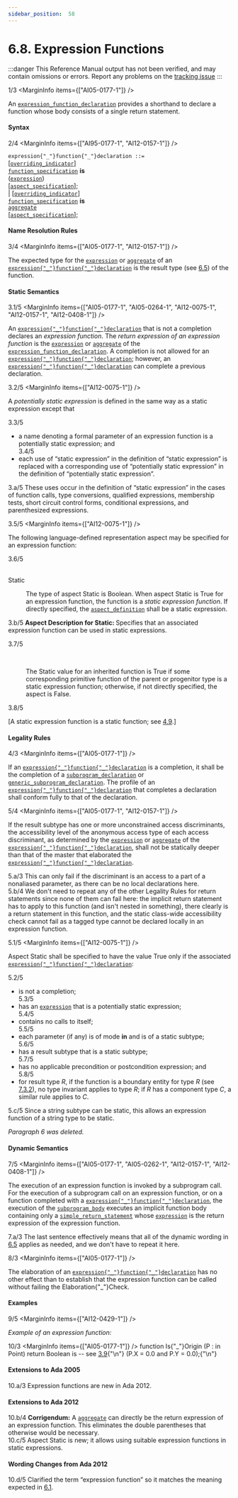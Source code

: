 ```yaml
---
sidebar_position:  58
---
```


# 6.8. Expression Functions

:::danger
This Reference Manual output has not been verified,
and may contain omissions or errors.
Report any problems on the [tracking issue](https://github.com/ada-lang-io/ada-lang-io/issues/20)
:::


<MarginText>1/3</MarginText>
<MarginInfo items={["AI05-0177-1"]} />
<p>An <code><a href="/docs/arm/AA-6/AA-6.8#S0228">expression_function_declaration</a></code> provides a shorthand to declare a function whose body consists of a single return statement. <br /></p>


#### Syntax

<MarginText>2/4</MarginText>
<MarginInfo items={["AI95-0177-1", "AI12-0157-1"]} />

<CodeBlock>
<code>expression{"_"}function{"_"}declaration</code><a id="S0228"></a><code> ::= </code><br />   [<code><a href="/docs/arm/AA-8/AA-8.3#S0234">overriding_indicator</a></code>]<br />   <code><a href="/docs/arm/AA-6/AA-6.1#S0198">function_specification</a></code> <b>is</b><br />       (<code><a href="/docs/arm/AA-4/AA-4.4#S0132">expression</a></code>)<br />       [<code><a href="/docs/arm/AA-13/AA-13.1#S0346">aspect_specification</a></code>];<br /> | [<code><a href="/docs/arm/AA-8/AA-8.3#S0234">overriding_indicator</a></code>]<br />   <code><a href="/docs/arm/AA-6/AA-6.1#S0198">function_specification</a></code> <b>is</b><br />       <code><a href="/docs/arm/AA-4/AA-4.3#S0106">aggregate</a></code><br />       [<code><a href="/docs/arm/AA-13/AA-13.1#S0346">aspect_specification</a></code>];<br />

</CodeBlock>

#### Name Resolution Rules

<MarginText>3/4</MarginText>
<MarginInfo items={["AI05-0177-1", "AI12-0157-1"]} />
<p>The expected type for the <code><a href="/docs/arm/AA-4/AA-4.4#S0132">expression</a></code> or <code><a href="/docs/arm/AA-4/AA-4.3#S0106">aggregate</a></code> of an <code><a href="/docs/arm/AA-6/AA-6.8#S0228">expression{"_"}function{"_"}declaration</a></code> is the result type (see <a href="/docs/arm/AA-6/AA-6.5">6.5</a>) of the function. <br /></p>


#### Static Semantics

<MarginText>3.1/5</MarginText>
<MarginInfo items={["AI05-0177-1", "AI05-0264-1", "AI12-0075-1", "AI12-0157-1", "AI12-0408-1"]} />
<p>An <code><a href="/docs/arm/AA-6/AA-6.8#S0228">expression{"_"}function{"_"}declaration</a></code> that is not a completion declares an <i>expression function</i>. The <i>return expression of an expression function</i> is the <code><a href="/docs/arm/AA-4/AA-4.4#S0132">expression</a></code> or <code><a href="/docs/arm/AA-4/AA-4.3#S0106">aggregate</a></code> of the <code><a href="/docs/arm/AA-6/AA-6.8#S0228">expression_function_declaration</a></code>. A completion is not allowed for an <code><a href="/docs/arm/AA-6/AA-6.8#S0228">expression{"_"}function{"_"}declaration</a></code>; however, an <code><a href="/docs/arm/AA-6/AA-6.8#S0228">expression{"_"}function{"_"}declaration</a></code> can complete a previous declaration.<br /></p>

<MarginText>3.2/5</MarginText>
<MarginInfo items={["AI12-0075-1"]} />
<p>A <i>potentially static expression</i> is defined in the same way as a static expression except that<br /></p>

<MarginText>3.3/5</MarginText>
<ul>
<li>a name denoting a formal parameter of an expression function is a potentially static expression; and<br /></li>
<MarginText>3.4/5</MarginText>
<li>each use of &ldquo;static expression&rdquo; in the definition of &ldquo;static expression&rdquo; is replaced with a corresponding use of &ldquo;potentially static expression&rdquo; in the definition of &ldquo;potentially static expression&rdquo;. <br /></li>
</ul>
<AnnotatedOnly>
<MarginText>3.a/5</MarginText>
<Admonition type="aarm" aarm="discussion">
<b></b>These uses occur in the definition of &ldquo;static expression&rdquo; in the cases of function calls, type conversions, qualified expressions, membership tests, short circuit control forms, conditional expressions, and parenthesized expressions. <br />
</Admonition>
</AnnotatedOnly>

<MarginText>3.5/5</MarginText>
<MarginInfo items={["AI12-0075-1"]} />
<p>The following language-defined representation aspect may be specified for an expression function:<br /></p>

<MarginText>3.6/5</MarginText>
<dt><br/>Static</dt>
<dl>
<dd>The type of aspect Static is Boolean. When aspect Static is True for an expression function, the function is a <i>static expression function</i>. If directly specified, the <code><a href="/docs/arm/AA-13/AA-13.1#S0348">aspect_definition</a></code> shall be a static expression.<br /></dd>
</dl>
<AnnotatedOnly>
<MarginText>3.b/5</MarginText>
<Admonition type="aarm" aarm="note">
<b>Aspect Description for </b><b>Static: </b>Specifies that an associated expression function can be used in static expressions.<br />
</Admonition>
</AnnotatedOnly>

<MarginText>3.7/5</MarginText>
<dt><br/></dt>
<dl>
<dd>The Static value for an inherited function is True if some corresponding primitive function of the parent or progenitor type is a static expression function; otherwise, if not directly specified, the aspect is False. <br /></dd>
</dl>
<MarginText>3.8/5</MarginText>
<MarginInfo items={["AI12-0075-1"]} />
<p>[A static expression function is a static function; see <a href="/docs/arm/AA-4/AA-4.9">4.9</a>.] <br /></p>


#### Legality Rules

<MarginText>4/3</MarginText>
<MarginInfo items={["AI05-0177-1"]} />
<p>If an <code><a href="/docs/arm/AA-6/AA-6.8#S0228">expression{"_"}function{"_"}declaration</a></code> is a completion, it shall be the completion of a <code><a href="/docs/arm/AA-6/AA-6.1#S0195">subprogram_declaration</a></code> or <code><a href="/docs/arm/AA-12/AA-12.1#S0311">generic_subprogram_declaration</a></code>. The profile of an <code><a href="/docs/arm/AA-6/AA-6.8#S0228">expression{"_"}function{"_"}declaration</a></code> that completes a declaration shall conform fully to that of the declaration.<br /></p>

<MarginText>5/4</MarginText>
<MarginInfo items={["AI05-0177-1", "AI12-0157-1"]} />
<p>If the result subtype has one or more unconstrained access discriminants, the accessibility level of the anonymous access type of each access discriminant, as determined by the <code><a href="/docs/arm/AA-4/AA-4.4#S0132">expression</a></code> or <code><a href="/docs/arm/AA-4/AA-4.3#S0106">aggregate</a></code> of the <code><a href="/docs/arm/AA-6/AA-6.8#S0228">expression{"_"}function{"_"}declaration</a></code>, shall not be statically deeper than that of the master that elaborated the <code><a href="/docs/arm/AA-6/AA-6.8#S0228">expression{"_"}function{"_"}declaration</a></code>.<br /></p>

<AnnotatedOnly>
<MarginText>5.a/3</MarginText>
<Admonition type="aarm" aarm="ramification">
<b></b>This can only fail if the discriminant is an access to a part of a nonaliased parameter, as there can be no local declarations here. <br />
</Admonition>
</AnnotatedOnly>

<AnnotatedOnly>
<MarginText>5.b/4</MarginText>
<MarginInfo items={["AI12-0005-1"]} />
<Admonition type="aarm" aarm="discussion">
<b></b>We don't need to repeat any of the other Legality Rules for return statements since none of them can fail here: the implicit return statement has to apply to this function (and isn't nested in something), there clearly is a return statement in this function, and the static class-wide accessibility check cannot fail as a tagged type cannot be declared locally in an expression function. <br />
</Admonition>
</AnnotatedOnly>

<MarginText>5.1/5</MarginText>
<MarginInfo items={["AI12-0075-1"]} />
<p>Aspect Static shall be specified to have the value True only if the associated <code><a href="/docs/arm/AA-6/AA-6.8#S0228">expression{"_"}function{"_"}declaration</a></code>:<br /></p>

<MarginText>5.2/5</MarginText>
<ul>
<li>is not a completion;<br /></li>
<MarginText>5.3/5</MarginText>
<li>has an <code><a href="/docs/arm/AA-4/AA-4.4#S0132">expression</a></code> that is a potentially static expression;<br /></li>
<MarginText>5.4/5</MarginText>
<li>contains no calls to itself;<br /></li>
<MarginText>5.5/5</MarginText>
<li>each parameter (if any) is of mode <b>in</b> and is of a static subtype;<br /></li>
<MarginText>5.6/5</MarginText>
<li>has a result subtype that is a static subtype;<br /></li>
<MarginText>5.7/5</MarginText>
<li>has no applicable precondition or postcondition expression; and<br /></li>
<MarginText>5.8/5</MarginText>
<MarginInfo items={["AI12-0075-1", "AI12-0191-1"]} />
<li>for result type <i>R</i>, if the function is a boundary entity for type <i>R</i> (see <a href="/docs/arm/AA-7/AA-7.3#Subclause_7.3.2">7.3.2</a>), no type invariant applies to type <i>R</i>; if <i>R</i> has a component type <i>C</i>, a similar rule applies to <i>C</i>. <br /></li>
</ul>
<AnnotatedOnly>
<MarginText>5.c/5</MarginText>
<Admonition type="aarm" aarm="ramification">
<b></b>Since a string subtype can be static, this allows an expression function of a string type to be static. <br />
</Admonition>
</AnnotatedOnly>

<p><i>Paragraph 6 was deleted.</i> <br /></p>


#### Dynamic Semantics

<MarginText>7/5</MarginText>
<MarginInfo items={["AI05-0177-1", "AI05-0262-1", "AI12-0157-1", "AI12-0408-1"]} />
<p>The execution of an expression function is invoked by a subprogram call. For the execution of a subprogram call on an expression function, or on a function completed with a <code><a href="/docs/arm/AA-6/AA-6.8#S0228">expression{"_"}function{"_"}declaration</a></code>, the execution of the <code><a href="/docs/arm/AA-6/AA-6.3#S0216">subprogram_body</a></code> executes an implicit function body containing only a <code><a href="/docs/arm/AA-6/AA-6.5#S0222">simple_return_statement</a></code> whose <code><a href="/docs/arm/AA-4/AA-4.4#S0132">expression</a></code> is the return expression of the expression function.<br /></p>

<AnnotatedOnly>
<MarginText>7.a/3</MarginText>
<Admonition type="aarm" aarm="discussion">
<b></b>The last sentence effectively means that all of the dynamic wording in <a href="/docs/arm/AA-6/AA-6.5">6.5</a> applies as needed, and we don't have to repeat it here. <br />
</Admonition>
</AnnotatedOnly>

<MarginText>8/3</MarginText>
<MarginInfo items={["AI05-0177-1"]} />
<p>The elaboration of an <code><a href="/docs/arm/AA-6/AA-6.8#S0228">expression{"_"}function{"_"}declaration</a></code> has no other effect than to establish that the expression function can be called without failing the Elaboration{"_"}Check. <br /></p>


#### Examples

<MarginText>9/5</MarginText>
<MarginInfo items={["AI12-0429-1"]} />
<p><i>Example of an expression function:</i> <br /></p>

<MarginText>10/3</MarginText>
<MarginInfo items={["AI05-0177-1"]} />
<CodeBlock language="ada">
function Is{"_"}Origin (P : in Point) return Boolean is -- see <a href="/docs/arm/AA-3/AA-3.9">3.9</a>{"\n"}   (P.X = 0.0 and P.Y = 0.0);{"\n"}

</CodeBlock>
<AnnotatedOnly>

#### Extensions to Ada 2005

</AnnotatedOnly>
<AnnotatedOnly>
<MarginText>10.a/3</MarginText>
<MarginInfo items={["AI05-0177-1"]} />
<Admonition type="aarm" aarm="note">
Expression functions are new in Ada 2012. <br />
</Admonition>
</AnnotatedOnly>

<AnnotatedOnly>

#### Extensions to Ada 2012

</AnnotatedOnly>
<AnnotatedOnly>
<MarginText>10.b/4</MarginText>
<MarginInfo items={["AI12-0157-1"]} />
<Admonition type="aarm" aarm="note">
<b>Corrigendum:</b> A <code><a href="/docs/arm/AA-4/AA-4.3#S0106">aggregate</a></code> can directly be the return expression of an expression function. This eliminates the double parentheses that otherwise would be necessary.<br />
</Admonition>
</AnnotatedOnly>

<AnnotatedOnly>
<MarginText>10.c/5</MarginText>
<MarginInfo items={["AI12-0075-1"]} />
<Admonition type="aarm" aarm="note">
Aspect Static is new; it allows using suitable expression functions in static expressions. <br />
</Admonition>
</AnnotatedOnly>

<AnnotatedOnly>

#### Wording Changes from Ada 2012

</AnnotatedOnly>
<AnnotatedOnly>
<MarginText>10.d/5</MarginText>
<MarginInfo items={["AI12-0408-1"]} />
<Admonition type="aarm" aarm="note">
Clarified the term &ldquo;expression function&rdquo; so it matches the meaning expected in <a href="/docs/arm/AA-6/AA-6.1">6.1</a>. <br />
</Admonition>
</AnnotatedOnly>

